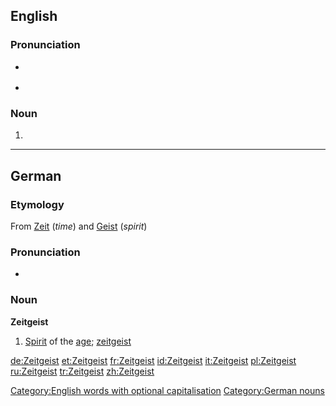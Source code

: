 {{also|zeitgeist}}
==English==
{{wikipedia}}

===Pronunciation===
* {{a|UK}} {{IPA|/ˈzaɪt.gaɪst/}} {{SAMPA|/"zaIt.gaIst/}}
* {{audio|en-uk-zeitgeist.ogg|Audio (UK)}}

===Noun===
{{en-noun|s|pl2=Zeitgeister}}

# {{alternative spelling of|[[zeitgeist]]}}

[[Category:English words with optional capitalisation]]

----

==German==

===Etymology===
From {{etyl|de}} [[Zeit]] (''time'') and [[Geist]] (''spirit'')

===Pronunciation===
* {{IPA|/ˈʦaɪ̯tɡaɪ̯st/|lang=de}}

===Noun===
'''Zeitgeist''' {{m}}

# [[spirit|Spirit]] of the [[age]]; [[zeitgeist]]

{{de-decl-noun|der Zeitgeist|-|des Zeitgeistes|-|dem Zeitgeist|-|den Zeitgeist|-}}

[[Category:German nouns]]

[[de:Zeitgeist]]
[[et:Zeitgeist]]
[[fr:Zeitgeist]]
[[id:Zeitgeist]]
[[it:Zeitgeist]]
[[pl:Zeitgeist]]
[[ru:Zeitgeist]]
[[tr:Zeitgeist]]
[[zh:Zeitgeist]]